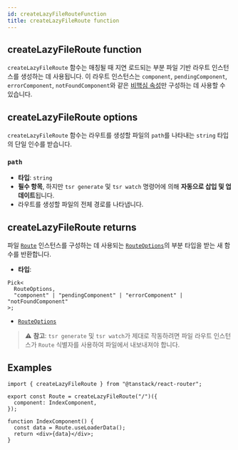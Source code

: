 ```yaml
---
id: createLazyFileRouteFunction
title: createLazyFileRoute function
---
```


## createLazyFileRoute function

`createLazyFileRoute` 함수는 매칭될 때 지연 로드되는 부분 파일 기반 라우트 인스턴스를 생성하는 데 사용됩니다. 이 라우트 인스턴스는 `component`, `pendingComponent`, `errorComponent`, `notFoundComponent`와 같은 [비핵심 속성](../../guide/code-splitting.md#how-does-tanstack-router-split-code)만 구성하는 데 사용할 수 있습니다.

## createLazyFileRoute options

`createLazyFileRoute` 함수는 라우트를 생성할 파일의 `path`를 나타내는 `string` 타입의 단일 인수를 받습니다.

### `path`

- **타입**: `string`
- **필수 항목**, 하지만 `tsr generate` 및 `tsr watch` 명령어에 의해 **자동으로 삽입 및 업데이트**됩니다.
- 라우트를 생성할 파일의 전체 경로를 나타냅니다.

## createLazyFileRoute returns

파일 [`Route`](./RouteType.md) 인스턴스를 구성하는 데 사용되는 [`RouteOptions`](./RouteOptionsType.md)의 부분 타입을 받는 새 함수를 반환합니다.

- **타입**:

```tsx
Pick<
  RouteOptions,
  "component" | "pendingComponent" | "errorComponent" | "notFoundComponent"
>;
```

- [`RouteOptions`](./RouteOptionsType.md)

> ⚠️ **참고**: `tsr generate` 및 `tsr watch`가 제대로 작동하려면 파일 라우트 인스턴스가 `Route` 식별자를 사용하여 파일에서 내보내져야 합니다.

## Examples

```tsx
import { createLazyFileRoute } from "@tanstack/react-router";

export const Route = createLazyFileRoute("/")({
  component: IndexComponent,
});

function IndexComponent() {
  const data = Route.useLoaderData();
  return <div>{data}</div>;
}
```
